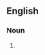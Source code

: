 {{also|jeroboams}}

==English==

===Noun===
{{head|en|noun plural form}}

# {{plural of|Jeroboam|lang=en}}